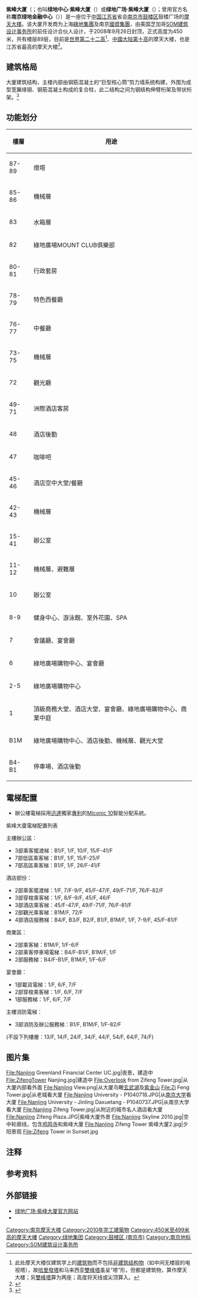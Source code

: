 {{Infobox Skyscraper
|image= Zifeng Tower 2017.jpg
|building_name= 紫峰大厦<br> Zifeng Tower 
|antenna_spire= 450米 
|roof= 381米
|top_floor= 339米
|floor_count= 89层
|elevator_count = 54
|groundbreaking=2005年
|built = 2010年
|skyscraperpage_id=24626|}}

'''紫峰大厦'''（'''{{lang-en|Zifeng Tower}}'''；也叫'''绿地中心·紫峰大厦'''（{{lang|en|Greenland Center Zifeng Tower}}）或'''绿地广场·紫峰大厦'''（{{lang|en|Greenland Square-Zifeng Tower}}）；曾用官方名称'''南京绿地金融中心'''（{{lang|en|Nanjing Greenland Financial Center}}））是一座位于[[中国|中国]][[江苏省|江苏省]]省会[[南京市|南京市]][[鼓楼区_(南京市)|鼓楼区]]鼓楼广场的[[摩天大楼|摩天大楼]]。该大厦开发商为上海[[綠地集團|綠地集團]]及南京[[國資集團|國資集團]]，由美国芝加哥[[SOM建筑设计事务所|SOM建筑设计事务所]]的前任设计合伙人{{link-en|亚德里安·史密斯|Adrian Smith}}设计，于2008年9月26日封顶，正式高度为450米，共有楼层89层，目前是[[摩天大樓列表|世界第二十二高]]<ref group="注">此处摩天大楼仅建筑学上的[[建筑物|建筑物]]而不包括[[非建筑结构物|非建筑结构物]]（如中间无楼层的电视塔），故[[哈里發塔|哈里發塔]]和马来西亚[[雙峰塔|雙峰塔]]虽呈“塔”形，但都是建筑物，算作摩天大楼；另[[雙峰塔|雙峰塔]]算为两座；高度将天线或尖顶算入。</ref>、[[中华人民共和国摩天大楼|中國大陆第十高]]的摩天大楼，也是江苏省最高的摩天大楼<ref>{{cite news|url=http://nj.house.sina.com.cn/2007-06-30/155511107.shtml|title=三峰鼎立：鼓楼新地标锋芒毕露|date=2007年6月30日|work=[[新浪网|新浪网]]|publisher=现代快报|accessdate=2010年11月29日}}{{dead link|date=2018年4月 |bot=InternetArchiveBot |fix-attempted=yes }}</ref>。

== 建筑格局 ==
大厦建筑结构，主楼内部由钢筋混凝土的“巨型核心筒”剪力墙系统构建，外围为成型宽翼缘钢、钢筋混凝土构成的复合柱，此二结构之间为钢结构伸臂桁架及带状桁架。<ref>{{cite web|url=http://www.zifengtower.com/index.htm|title=紫峰大厦-至尊标准-精密的建筑结构|publisher=GREENLAND PLAZA|accessdate=2009-09-02|deadurl=yes|archiveurl=https://web.archive.org/web/20100406053141/http://www.zifengtower.com/index.htm|archivedate=2010-04-06}}</ref>

==功能划分==
{| class="wikitable"
|-
! 樓層 || 用途 
|-
| 87-89 ||燈塔
|-
| 85-86 ||機械層
|-
| 83 ||水箱層
|-
| 82 ||綠地廣場MOUNT CLUB俱樂部
|-
| 80-81 ||行政套房 
|-
| 78-79 ||特色西餐廳 
|-
| 76-77 ||中餐廳 
|-
| 73-75 ||機械層
|-
| 72|| 觀光廳 
|-
| 49-71 || 洲際酒店客房
|-
| 48 ||酒店後勤
|-
| 47 || 咖啡吧 
|-
| 45-46 || 酒店空中大堂/餐廳
|-
| 42-43 ||機械層
|-
| 15-41 || 辦公室 
|-
| 11-12 ||機械層、避難層
|-
| 10 || 辦公室 
|-
| 8-9 || 健身中心、游泳館、室外花園、SPA
|-
| 7 || 會議廳、宴會廳
|-
| 6 || 綠地廣場購物中心、宴會廳
|-
| 2-5 || 綠地廣場購物中心
|-
| 1 ||頂級商務大堂、酒店大堂、宴會廳、綠地廣場購物中心、商業中庭
|-
| B1M||綠地廣場購物中心、酒店後勤、機械層、觀光大堂
|-
| B4-B1|| 停車場、酒店後勤
|}

==電梯配置==
* 辦公樓電梯採用[[迅達集團|迅達]]獨家[[專利|專利]]的[[Miconic_10|Miconic 10]]智能分配系統。
紫峰大廈電梯配置列表

主樓辦公區：
* 3部乘客擺渡梯：B1/F, 1/F, 10/F, 15/F-41/F
* 7部低區乘客梯：B1/F, 1/F, 15/F-25/F
* 7部高區乘客梯：B1/F, 1/F, 26/F-41/F
酒店部份：
* 2部乘客擺渡梯：1/F, 7/F-9/F, 45/F-47/F, 49/F-71/F, 76/F-82/F
* 3部穿梭乘客梯：1/F, 8/F-9/F, 45/F, 46/F
* 3部酒店乘客梯：45/F-47/F, 49/F-71/F, 76/F-81/F
* 2部觀光乘客梯：B1M/F, 72/F
* 4部酒店服務梯：B4/F, B3/F, B2/F, B1/F, B1M/F, 1/F, 7-9/F, 45/F-81/F
商業區：
* 2部乘客梯：B1M/F, 1/F-6/F
* 2部乘客停車場電梯：B4/F-B1/F, B1M/F, 1/F
* 2部服務梯：B4/F-B1/F, B1M/F, 1/F-6/F
宴會廳：
* 1部載貨電梯：1/F, 6/F, 7/F
* 2部穿梭乘客梯：1/F, 6/F, 7/F
* 1部服務梯：1/F, 6/F, 7/F
主樓消防電梯：
* 3部消防及辦公服務梯：B1/F, B1M/F, 1/F-82/F

(不設下列樓層：13/F, 14/F, 24/F, 34/F, 44/F, 54/F, 64/F, 74/F)

== 图片集 ==
<gallery>

File:Nanjing Greenland Financial Center UC.jpg|夜景，建造中
File:ZifengTower Nanjing.jpg|建造中
File:Overlook from Zifeng Tower.jpg|从大厦内部看外面
File:Nanjing View.png|从大厦鸟瞰[[玄武湖|玄武湖]]及[[紫金山|紫金山]]
File:Zi Feng Tower.jpg|从老城看大厦
File:Nanjing University - P1040718.JPG|从[[南京大学|南京大学]]看大厦
File:Nanjing University - Jinling Daxuetang - P1040737.JPG|从南京大学看大厦
File:Nanjing Zifeng Tower.jpg|从附近的城市名人酒店看大厦
File:Nanjing Zifeng Plaza.JPG|紫峰大厦外景
File:Nanjing Skyline 2010.jpg|空中轮廓线，包含[[鸡鸣寺|鸡鸣寺]]和紫峰大厦
File:Nanjing Zifeng Tower 紫峰大厦2.jpg|夕阳景观
File:Zifeng Tower in Sunset.jpg
</gallery>

== 注释 ==
{{reflist|group="注"}}

== 参考资料 ==
{{Portal|南京|中国建筑}}
{{reflist}}

== 外部链接 ==
{{commons|Category:Zifeng_Tower|南京紫峰大厦}}
* [https://web.archive.org/web/20080731221415/http://www.zifengtower.com/ 绿地广场·紫峰大厦官方网站]
* {{Osmway|140809508}}

{{Supertall skyscrapers}}
{{coord|32|03|44.9|N|118|46|41|E|type:landmark_scale:2500|display=title}}

[[Category:南京摩天大楼|Category:南京摩天大楼]]
[[Category:2010年完工建築物|Category:2010年完工建築物]]
[[Category:450米至499米高的摩天大樓|Category:450米至499米高的摩天大樓]]
[[Category:绿地集团|Category:绿地集团]]
[[Category:鼓楼区_(南京市)|Category:鼓楼区 (南京市)]]
[[Category:南京地标|Category:南京地标]]
[[Category:SOM建筑设计事务所|Category:SOM建筑设计事务所]]